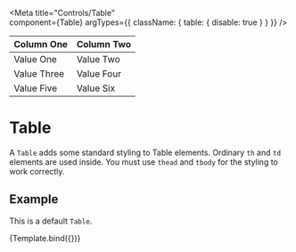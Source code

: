 
<Meta
  title="Controls/Table"  
  component={Table}
  argTypes={{
    className: { table: { disable: true } }
  }}
/>

<Table {...args}>
  <thead>
    <tr>
      <th>Column One</th>
      <th>Column Two</th>
    </tr>
  </thead>
  <tbody>
    <tr>
      <td>Value One</td>
      <td>Value Two</td>
    </tr>
    <tr>
      <td>Value Three</td>
      <td>Value Four</td>
    </tr>
    <tr>
      <td>Value Five</td>
      <td>Value Six</td>
    </tr>
  </tbody>
</Table>    

# Table

A `Table` adds some standard styling to Table elements. Ordinary `th` 
and `td` elements are used inside. You must use `thead` and `tbody` for the
styling to work correctly.

<ArgsTable of={Table}/>

## Example

This is a default `Table`.

<Canvas>
  <Story
    name="Properties"
    args={{ }}>
    {Template.bind({})}
  </Story>
</Canvas>
